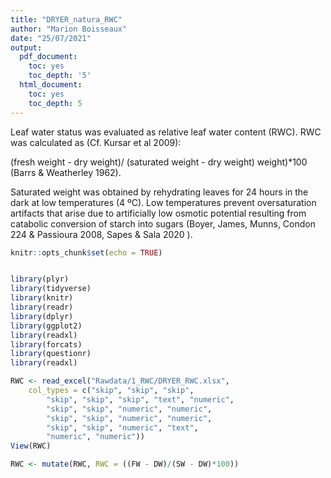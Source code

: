 ```yaml
---
title: "DRYER_natura_RWC"
author: "Marion Boisseaux"
date: "25/07/2021"
output:
  pdf_document:
    toc: yes
    toc_depth: '5'
  html_document:
    toc: yes
    toc_depth: 5
---
```


Leaf water status was evaluated as relative leaf water content (RWC). 
RWC was calculated as (Cf. Kursar et al 2009):

(fresh weight - dry weight)/ (saturated weight - dry weight) weight)*100 (Barrs & Weatherley 1962). 

Saturated weight was obtained by rehydrating leaves for 24 hours in the dark at low temperatures (4 ºC). Low temperatures prevent oversaturation artifacts that arise due to artificially low osmotic potential resulting from catabolic conversion of starch into sugars (Boyer, James, Munns, Condon
224 & Passioura 2008, Sapes & Sala 2020 ). 


```r
knitr::opts_chunk$set(echo = TRUE)


library(plyr)
library(tidyverse)
library(knitr)
library(readr)
library(dplyr)
library(ggplot2)
library(readxl)
library(forcats)
library(questionr)
library(readxl)

RWC <- read_excel("Rawdata/1_RWC/DRYER_RWC.xlsx", 
    col_types = c("skip", "skip", "skip", 
        "skip", "skip", "skip", "text", "numeric", 
        "skip", "skip", "numeric", "numeric", 
        "skip", "skip", "numeric", "numeric", 
        "skip", "skip", "numeric", "text", 
        "numeric", "numeric"))
View(RWC)
```

```r

RWC <- mutate(RWC, RWC = ((FW - DW)/(SW - DW)*100))

```


